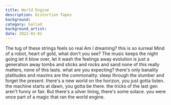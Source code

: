 ```yaml
---
title: World Engine
description: Distortion Tapes
background:
category: ballad
background_artist:
date: 2022-02-01
---
```


The tug of these strings feels so real
Am I dreaming? this is so surreal
Mind of a robot, heart of gold, what don't you see?
The music keeps the night going
let it blow over, let it wash the feelings away
evolution is just a generation away
tombs and sticks and rocks and sand
none of this really matters, none of this lasts.
what are you expecting? there's only banality
platitudes and maxims are the commonality.
sleep through the slumber and forget the present.
there's a new world on the horizon, you just gotta listen.
the machine starts at dawn, you gotta be there.
the tricks of the last gen aren't funny or fair.
But there's a silver lining, there's some solace.
you were once part of a magic that ran the world engine.
